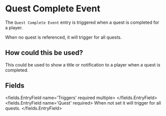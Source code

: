 
# Quest Complete Event 

The `Quest Complete Event` entry is triggered when a quest is completed for a player.

When no quest is referenced, it will trigger for all quests.

## How could this be used?
This could be used to show a title or notification to a player when a quest is completed.


## Fields

<fields.EntryField name='Triggers' required multiple>
</fields.EntryField>
<fields.EntryField name='Quest' required>
     When not set it will trigger for all quests.
</fields.EntryField>
